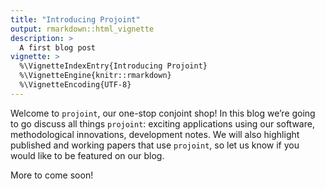 ```yaml
---
title: "Introducing Projoint"
output: rmarkdown::html_vignette
description: >
  A first blog post 
vignette: >
  %\VignetteIndexEntry{Introducing Projoint}
  %\VignetteEngine{knitr::rmarkdown}
  %\VignetteEncoding{UTF-8}
---
```


Welcome to `projoint`, our one-stop conjoint shop! In this blog we're going to go discuss all things `projoint`: exciting applications using our software, methodological innovations, development notes. We will also highlight published and working papers that use `projoint`, so let us know if you would like to be featured on our blog.

More to come soon!